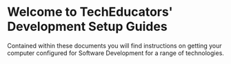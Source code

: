 
# Welcome to TechEducators' Development Setup Guides

Contained within these documents you will find instructions on getting your
computer configured for Software Development for a range of technologies.

<Cards num="1">
  <Card title="Web Development Guide" arrow="true" href="/web-development" />
</Cards>
